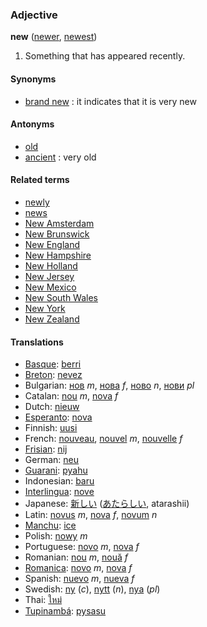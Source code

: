 ===Adjective===
'''new''' ([[newer]], [[newest]])

#Something that has appeared recently.

====Synonyms====
*[[brand new]] : it indicates that it is very new

====Antonyms====
*[[old]]
*[[ancient]] : very old

====Related terms====
*[[newly]]
*[[news]]<!-- is this related really? -->
*[[New Amsterdam]]
*[[New Brunswick]]
*[[New England]]
*[[New Hampshire]]
*[[New Holland]]
*[[New Jersey]]
*[[New Mexico]]
*[[New South Wales]]
*[[New York]]
*[[New Zealand]]

====Translations====
*[[Basque]]: [[berri]]
*[[Breton]]: [[nevez]]
*Bulgarian: [[нов]] ''m'', [[нова]] ''f'', [[ново]] ''n'', [[нови]] ''pl''
*Catalan: [[nou]] ''m'', [[nova]] ''f''
*Dutch: [[nieuw]]
*[[Esperanto]]: [[nova]]
*Finnish: [[uusi]]
*French: [[nouveau]], [[nouvel]] ''m'', [[nouvelle]] ''f''
*[[Frisian]]: [[nij]]
*German: [[neu]]
*[[Guarani]]: [[pyahu]]
*Indonesian: [[baru]]
*[[Interlingua]]: [[nove]]
*Japanese: [[新しい]] ([[あたらしい]], atarashii)
*Latin: [[novus]] ''m'', [[nova]] ''f'', [[novum]] ''n''
*[[Manchu]]: [[ice]]
*Polish: [[nowy]] ''m''
*Portuguese: [[novo]] ''m'', [[nova]] ''f''
*Romanian: [[nou]] ''m'', [[nouă]] ''f''
*[[Romanica]]: [[novo]] ''m'', [[nova]] ''f''
*Spanish: [[nuevo]] ''m'', [[nueva]] ''f''
*Swedish: [[ny]] (''c''), [[nytt]] (''n''), [[nya]] (''pl'')
*Thai: [[ใหม่]]
*[[Tupinambá]]: [[pysasu]]